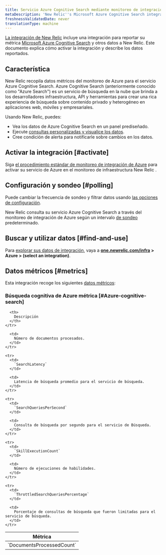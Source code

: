 ```yaml
---
title: Servicio Azure Cognitive Search mediante monitoreo de integración de Azure
metaDescription: 'New Relic''s Microsoft Azure Cognitive Search integration: what data it reports and how to enable it.'
freshnessValidatedDate: never
translationType: machine
---
```


[La integración de New Relic](/docs/infrastructure/integrations-getting-started/getting-started/introduction-infrastructure-integrations) incluye una integración para reportar su métrica [Microsoft Azure Cognitive Search](https://azure.microsoft.com/en-in/products/search/) y otros datos a New Relic. Este documento explica cómo activar la integración y describe los datos reportados.

## Característica

New Relic recopila datos métricos del monitoreo de Azure para el servicio Azure Cognitive Search. Azure Cognitive Search (anteriormente conocido como "Azure Search") es un servicio de búsqueda en la nube que brinda a los desarrolladores infraestructura, API y herramientas para crear una rica experiencia de búsqueda sobre contenido privado y heterogéneo en aplicaciones web, móviles y empresariales.

Usando New Relic, puedes:

* Vea los datos de Azure Cognitive Search en un panel prediseñado.
* Ejecute [consultas personalizadas y visualice los datos](/docs/infrastructure/integrations-getting-started/getting-started/use-integration-data-new-relic-insights).
* Cree condición de alerta para notificarle sobre cambios en los datos.

## Activar la integración [#activate]

Siga [el procedimiento estándar de monitoreo de integración de Azure](/docs/infrastructure/microsoft-azure-integrations/azure-integrations-list/azure-monitor) para activar su servicio de Azure en el monitoreo de infraestructura New Relic .

## Configuración y sondeo [#polling]

Puede cambiar la frecuencia de sondeo y filtrar datos usando [las opciones de configuración](/docs/infrastructure/microsoft-azure-integrations/azure-integrations-list/azure-monitor/#settings).

New Relic consulta su servicio Azure Cognitive Search a través del monitoreo de integración de Azure según un intervalo [de sondeo](/docs/infrastructure/microsoft-azure-integrations/azure-integrations-list/azure-monitor/#settings) predeterminado.

## Buscar y utilizar datos [#find-and-use]

Para [explorar sus datos de integración](/docs/infrastructure/integrations/find-use-infrastructure-integration-data), vaya a <DNT>**[one.newrelic.com/infra](https://one.newrelic.com/infra) > Azure > (select an integration)**</DNT>.

## Datos métricos [#metrics]

Esta integración recoge los siguientes [datos métricos](/docs/infrastructure/integrations-getting-started/getting-started/understand-integration-data-data-types#metric):

### Búsqueda cognitiva de Azure métrica [#Azure-cognitive-search]

<table>
  <thead>
    <tr>
      <th style={{ width: "300px" }}>
        Métrica
      </th>

      <th>
        Descripción
      </th>
    </tr>
  </thead>

  <tbody>
    <tr>
      <td>
        `DocumentsProcessedCount`
      </td>

      <td>
        Número de documentos procesados.
      </td>
    </tr>

    <tr>
      <td>
        `SearchLatency`
      </td>

      <td>
        Latencia de búsqueda promedio para el servicio de búsqueda.
      </td>
    </tr>

    <tr>
      <td>
        `SearchQueriesPerSecond`
      </td>

      <td>
        Consulta de búsqueda por segundo para el servicio de Búsqueda.
      </td>
    </tr>

    <tr>
      <td>
        `SkillExecutionCount`
      </td>

      <td>
        Número de ejecuciones de habilidades.
      </td>
    </tr>

    <tr>
      <td>
        `ThrottledSearchQueriesPercentage`
      </td>

      <td>
        Porcentaje de consultas de búsqueda que fueron limitadas para el servicio de búsqueda.
      </td>
    </tr>
  </tbody>
</table>
